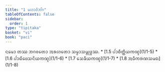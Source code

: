 ```yaml
---
title: "1 ᨾᩉᩣᩅᩥᨽᩘᨣ"
tableOfContents: false
sidebar:
  order: 1
type: "tipitaka"
basket: "vi"
book: "paci"
---
```



<DynamicBreadcrumb />

<Paragraph number="1" type="center" book="paci">
ᨶᨾᩮᩣ ᨲᩔ ᨽᨣᩅᨲᩮᩣ ᩋᩁᩉᨲᩮᩣ ᩈᨾ᩠ᨾᩣᩈᨾ᩠ᨻᩩᨴ᩠ᨵᩔ.

</Paragraph>

<TableOfContents book="paci" section="1">
* [1.5 ᨸᩣᨧᩥᨲ᩠ᨲᩥᨿᨠᨱ᩠ᨯ](1/1-5)
* [1.6 ᨸᩣᨭᩥᨴᩮᩈᨶᩦᨿᨠᨱ᩠ᨯ](1/1-6)
* [1.7 ᩈᩮᨡᩥᨿᨠᨱ᩠ᨯ](1/1-7)
* [1.8 ᩋᨵᩥᨠᩁᨱᩈᨾᨳ](1/1-8)
</TableOfContents>